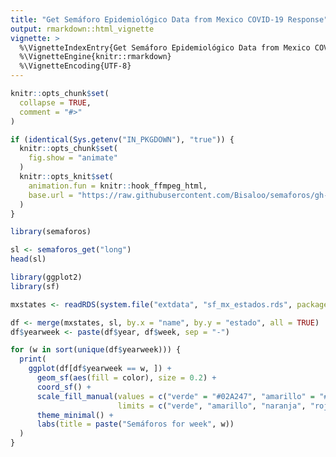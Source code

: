 ```yaml
---
title: "Get Semáforo Epidemiológico Data from Mexico COVID-19 Response"
output: rmarkdown::html_vignette
vignette: >
  %\VignetteIndexEntry{Get Semáforo Epidemiológico Data from Mexico COVID-19 Response}
  %\VignetteEngine{knitr::rmarkdown}
  %\VignetteEncoding{UTF-8}
---
```


```r
knitr::opts_chunk$set(
  collapse = TRUE,
  comment = "#>"
)

if (identical(Sys.getenv("IN_PKGDOWN"), "true")) {
  knitr::opts_chunk$set(
    fig.show = "animate"
  )
  knitr::opts_knit$set(
    animation.fun = knitr::hook_ffmpeg_html,
    base.url = "https://raw.githubusercontent.com/Bisaloo/semaforos/gh-pages/articles/semaforos_files/figure-html/"
  )
}
```

```r
library(semaforos)
```

```r
sl <- semaforos_get("long")
head(sl)
```

```r
library(ggplot2)
library(sf)

mxstates <- readRDS(system.file("extdata", "sf_mx_estados.rds", package = "semaforos"))

df <- merge(mxstates, sl, by.x = "name", by.y = "estado", all = TRUE)
df$yearweek <- paste(df$year, df$week, sep = "-")

for (w in sort(unique(df$yearweek))) {
  print(
    ggplot(df[df$yearweek == w, ]) +
      geom_sf(aes(fill = color), size = 0.2) +
      coord_sf() +
      scale_fill_manual(values = c("verde" = "#02A247", "amarillo" = "#FFC60F", "naranja" = "#FF7000", "rojo" = "#FF0000"),
                        limits = c("verde", "amarillo", "naranja", "rojo")) +
      theme_minimal() +
      labs(title = paste("Semáforos for week", w))
  )
}
```
